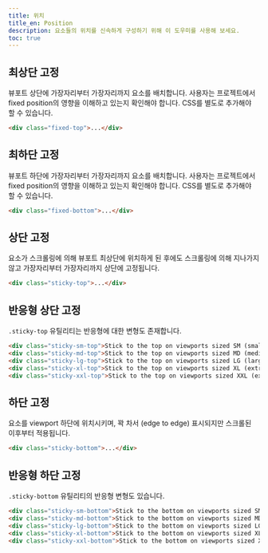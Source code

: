 ```yaml
---
title: 위치
title_en: Position
description: 요소들의 위치를 신속하게 구성하기 위해 이 도우미를 사용해 보세요.
toc: true
---
```


## 최상단 고정

뷰포트 상단에 가장자리부터 가장자리까지 요소를 배치합니다. 사용자는 프로젝트에서 fixed position의 영향을 이해하고 있는지 확인해야 합니다. CSS를 별도로 추가해야 할 수 있습니다.

```html
<div class="fixed-top">...</div>
```

## 최하단 고정

뷰포트 하단에 가장자리부터 가장자리까지 요소를 배치합니다. 사용자는 프로젝트에서 fixed position의 영향을 이해하고 있는지 확인해야 합니다. CSS를 별도로 추가해야 할 수 있습니다.

```html
<div class="fixed-bottom">...</div>
```

## 상단 고정

요소가 스크롤링에 의해 뷰포트 최상단에 위치하게 된 후에도 스크롤링에 의해 지나가지 않고 가장자리부터 가장자리까지 상단에 고정됩니다.

```html
<div class="sticky-top">...</div>
```

## 반응형 상단 고정

`.sticky-top` 유틸리티는 반응형에 대한 변형도 존재합니다.

```html
<div class="sticky-sm-top">Stick to the top on viewports sized SM (small) or wider</div>
<div class="sticky-md-top">Stick to the top on viewports sized MD (medium) or wider</div>
<div class="sticky-lg-top">Stick to the top on viewports sized LG (large) or wider</div>
<div class="sticky-xl-top">Stick to the top on viewports sized XL (extra-large) or wider</div>
<div class="sticky-xxl-top">Stick to the top on viewports sized XXL (extra-extra-large) or wider</div>
```

## 하단 고정

요소를 viewport 하단에 위치시키며, 꽉 차서 (edge to edge) 표시되지만 스크롤된 이후부터 적용됩니다.

```html
<div class="sticky-bottom">...</div>
```

## 반응형 하단 고정

 `.sticky-bottom` 유틸리티의 반응형 변형도 있습니다.

```html
<div class="sticky-sm-bottom">Stick to the bottom on viewports sized SM (small) or wider</div>
<div class="sticky-md-bottom">Stick to the bottom on viewports sized MD (medium) or wider</div>
<div class="sticky-lg-bottom">Stick to the bottom on viewports sized LG (large) or wider</div>
<div class="sticky-xl-bottom">Stick to the bottom on viewports sized XL (extra-large) or wider</div>
<div class="sticky-xxl-bottom">Stick to the bottom on viewports sized XXL (extra-extra-large) or wider</div>
```
